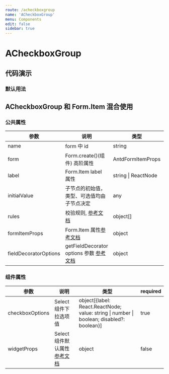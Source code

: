 ```yaml
---
route: /acheckboxgroup
name: 'ACheckboxGroup'
menu: Components
edit: false
sidebar: true
---
```





# ACheckboxGroup

## 代码演示

### 默认用法

<JackBox tsCode={Demo1CodeTsx} demoName="默认用法">
  <Demo1 />
</JackBox>

## ACheckboxGroup 和 Form.Item 混合使用

<JackBox tsCode={Demo2CodeTsx} demoName="混合使用">
  <Demo2 />
</JackBox>

### 公共属性

| 参数 | 说明 | 类型 | required |
| --- | --- | --- | --- |
| name | form 中 id | string | true |
| form | Form.create()(组件) 高阶属性 | AntdFormItemProps | true |
| label | Form.Item label 属性 | string \| ReactNode | false |
| initialValue | 子节点的初始值，类型、可选值均由子节点决定 | any | false |
| rules | 校验规则, [参考文档](https://ant.design/components/form-cn/#%E6%A0%A1%E9%AA%8C%E8%A7%84%E5%88%99) | object[] | false |
| formItemProps | Form.Item 属性[参考文档](https://ant.design/components/form-cn/#Form.Item) | object | false |
| fieldDecoratorOptions | getFieldDecorator options 参数 [参考文档](<https://ant.design/components/form-cn/#getFieldDecorator(id,-options)-%E5%8F%82%E6%95%B0>) | object | false |

### 组件属性

| 参数 | 说明 | 类型 | required |
| --- | --- | --- | --- |
| checkboxOptions | Select 组件下拉选项值 | object[{label: React.ReactNode; value: string \| number \| boolean; disabled?: boolean}] | true |
| widgetProps | Select 组件默认属性 [参考文档](https://ant.design/components/select-cn/#Select-props) | object | false |
